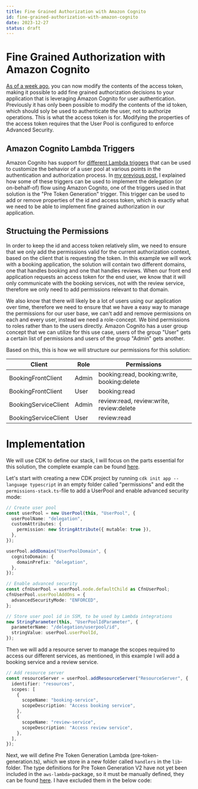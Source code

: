 ```yaml
---
title: Fine Grained Authorization with Amazon Cognito
id: fine-grained-authorization-with-amazon-cognito
date: 2023-12-27
status: draft
---
```


# Fine Grained Authorization with Amazon Cognito

[As of a week ago](https://aws.amazon.com/about-aws/whats-new/2023/12/amazon-cognito-user-pools-customize-access-tokens/), you can now modify the contents of the access token, making it possible to add fine grained authorization decisions to your application that is leveraging Amazon Cognito for user authentication. Previously it has only been possible to modify the contents of the id token, which should soly be used to authenticate the user, not to authorize operations. This is what the access token is for. Modifying the properties of the access token requires that the User Pool is configured to enforce Advanced Security.

## Amazon Cognito Lambda Triggers

Amazon Cognito has support for [different Lambda triggers](https://docs.aws.amazon.com/cognito/latest/developerguide/cognito-user-identity-pools-working-with-aws-lambda-triggers.html) that can be used to customize the behavior of a user pool at various points in the authentication and authorization process. In [my previous post](https://www.ganhammar.se/posts/delegation-tokens-with-cognito), I explained how some of these triggers can be used to implement the delegation (or on-behalf-of) flow using Amazon Cognito, one of the triggers used in that solution is the "Pre Token Generation" trigger. This trigger can be used to add or remove properties of the id and access token, which is exactly what we need to be able to implement fine grained authorization in our application.

## Structuing the Permissions

In order to keep the id and access token relatively slim, we need to ensure that we only add the permissions valid for the current authorization context, based on the client that is requesting the token. In this example we will work with a booking application, the solution will contain two different domains, one that handles booking and one that handles reviews. When our front end application requests an access token for the end user, we know that it will only communicate with the booking services, not with the review service, therefore we only need to add permissions relevant to that domain.

We also know that there will likely be a lot of users using our application over time, therefore we need to ensure that we have a easy way to manage the permissions for our user base, we can't add and remove permissions on each and every user, instead we need a role-concept. We bind permissions to roles rather than to the users directly. Amazon Cognito has a user group concept that we can utilize for this use case, users of the group "User" gets a certain list of permissions and users of the group "Admin" gets another.

Based on this, this is how we will structure our permissions for this solution:

| Client | Role | Permissions |
|-------|-------|-------|
| BookingFrontClient | Admin | booking:read, booking:write, booking:delete |
| BookingFrontClient | User | booking:read |
| BookingServiceClient | Admin | review:read, review:write, review:delete |
| BookingServiceClient | User | review:read |

# Implementation

We will use CDK to define our stack, I will focus on the parts essential for this solution, the complete example can be found [here](https://github.com/ganhammar/fine-grained-permissions-with-amazon-cognito).

Let's start with creating a new CDK project by running `cdk init app --language typescript` in an empty folder called "permissions" and edit the `permissions-stack.ts`-file to add a UserPool and enable advanced security mode:

```typescript
// Create user pool
const userPool = new UserPool(this, "UserPool", {
  userPoolName: "delegation",
  customAttributes: {
    permission: new StringAttribute({ mutable: true }),
  },
});

userPool.addDomain("UserPoolDomain", {
  cognitoDomain: {
    domainPrefix: "delegation",
  },
});

// Enable advanced security
const cfnUserPool = userPool.node.defaultChild as CfnUserPool;
cfnUserPool.userPoolAddOns = {
  advancedSecurityMode: "ENFORCED",
};

// Store user pool id in SSM, to be used by Lambda integrations
new StringParameter(this, "UserPoolIdParameter", {
  parameterName: "/delegation/userpool/id",
  stringValue: userPool.userPoolId,
});
```

Then we will add a resource server to manage the scopes required to access our different services, as mentioned, in this example I will add a booking service and a review service.

```typescript
// Add resource server
const resourceServer = userPool.addResourceServer("ResourceServer", {
  identifier: "resources",
  scopes: [
    {
      scopeName: "booking-service",
      scopeDescription: "Access booking service",
    },
    {
      scopeName: "review-service",
      scopeDescription: "Access review service",
    },
  ],
});
```

Next, we will define Pre Token Generation Lambda (pre-token-generation.ts), which we store in a new folder called `handlers` in the `lib`-folder. The type definitions for Pre Token Generation V2 have not yet been included in the `aws-lambda`-package, so it must be manually defined, they can be found [here](https://github.com/ganhammar/fine-grained-permissions-with-amazon-cognito/blob/main/lib/handlers/pre-token-generation.ts). I have excluded them in the below code:
